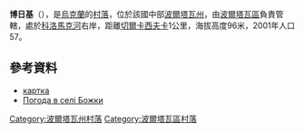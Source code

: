 {{coord|49|38|35|N|34|47|30|E|scale:100000_region:UA|display=title}}

'''博日基'''（{{lang-uk|Божки}}），是[[烏克蘭|烏克蘭]]的[[村落|村落]]，位於該國中部[[波爾塔瓦州|波爾塔瓦州]]，由[[波爾塔瓦區|波爾塔瓦區]]負責管轄，處於[[科洛馬克河|科洛馬克河]]右岸，距離[[切爾卡西夫卡_(波爾塔瓦區)|切爾卡西夫卡]]1公里，海拔高度96米，2001年人口57。

==參考資料==
*[http://gska2.rada.gov.ua/pls/z7502/A005?rdat1=20.11.2007&rf7571=26474 картка]{{dead link|date=2017年11月 |bot=InternetArchiveBot |fix-attempted=yes }}
* [http://weather.in.ua/ua/poltavskaja/1682 Погода в селі Божки] {{Wayback|url=http://weather.in.ua/ua/poltavskaja/1682 |date=20111219210836 }}

{{DEFAULTSORT:Божки}}
[[Category:波爾塔瓦州村落|Category:波爾塔瓦州村落]]
[[Category:波爾塔瓦區村落|Category:波爾塔瓦區村落]]
{{Poltava-geo-stub}}